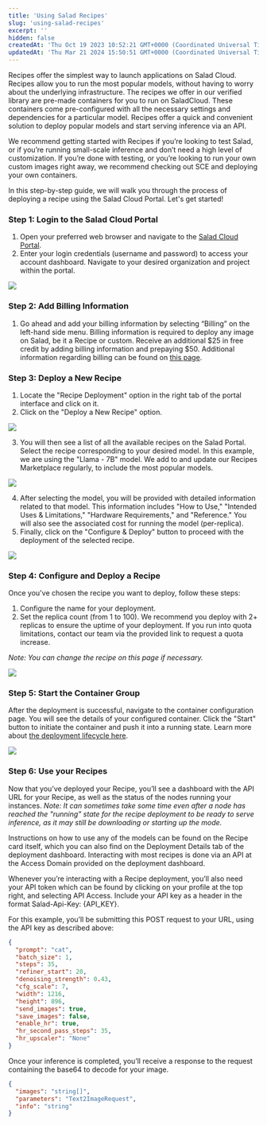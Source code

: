 ```yaml
---
title: 'Using Salad Recipes'
slug: 'using-salad-recipes'
excerpt: ''
hidden: false
createdAt: 'Thu Oct 19 2023 10:52:21 GMT+0000 (Coordinated Universal Time)'
updatedAt: 'Thu Mar 21 2024 15:50:51 GMT+0000 (Coordinated Universal Time)'
---
```


Recipes offer the simplest way to launch applications on Salad Cloud. Recipes allow you to run the most popular models,
without having to worry about the underlying infrastructure. The recipes we offer in our verified library are pre-made
containers for you to run on SaladCloud. These containers come pre-configured with all the necessary settings and
dependencies for a particular model. Recipes offer a quick and convenient solution to deploy popular models and start
serving inference via an API.

We recommend getting started with Recipes if you’re looking to test Salad, or if you’re running small-scale inference
and don’t need a high level of customization. If you’re done with testing, or you’re looking to run your own custom
images right away, we recommend checking out SCE and deploying your own containers.

In this step-by-step guide, we will walk you through the process of deploying a recipe using the Salad Cloud Portal.
Let's get started!

### Step 1: Login to the Salad Cloud Portal

1. Open your preferred web browser and navigate to the [Salad Cloud Portal](https://portal.salad.com/).
2. Enter your login credentials (username and password) to access your account dashboard. Navigate to your desired
   organization and project within the portal.

<img src="/tutorials/images/c7f45e8-image.png" />

### Step 2: Add Billing Information

1. Go ahead and add your billing information by selecting “Billing” on the left-hand side menu. Billing information is
   required to deploy any image on Salad, be it a Recipe or custom. Receive an additional $25 in free credit by adding
   billing information and prepaying $50. Additional information regarding billing can be found on
   [this page](https://docs.salad.com/docs/billing).

### Step 3: Deploy a New Recipe

1. Locate the "Recipe Deployment" option in the right tab of the portal interface and click on it.
2. Click on the "Deploy a New Recipe" option.

<img src="/tutorials/images/e79f0ba-image.png" />

3. You will then see a list of all the available recipes on the Salad Portal. Select the recipe corresponding to your
   desired model. In this example, we are using the "Llama - 7B" model. We add to and update our Recipes Marketplace
   regularly, to include the most popular models.

<img src="/tutorials/images/b2593ea-image.png" />

4. After selecting the model, you will be provided with detailed information related to that model. This information
   includes "How to Use," "Intended Uses & Limitations," "Hardware Requirements," and "Reference." You will also see the
   associated cost for running the model (per-replica).
5. Finally, click on the "Configure & Deploy" button to proceed with the deployment of the selected recipe.

<img src="/tutorials/images/8201d10-image.png" />

### Step 4: Configure and Deploy a Recipe

Once you've chosen the recipe you want to deploy, follow these steps:

1. Configure the name for your deployment.
2. Set the replica count (from 1 to 100). We recommend you deploy with 2+ replicas to ensure the uptime of your
   deployment. If you run into quota limitations, contact our team via the provided link to request a quota increase.

_Note: You can change the recipe on this page if necessary._

<img src="/tutorials/images/eacf28c-image.png" />

### Step 5: Start the Container Group

After the deployment is successful, navigate to the container configuration page. You will see the details of your
configured container. Click the "Start" button to initiate the container and push it into a running state. Learn more
about [the deployment lifecycle here](https://docs.salad.com/docs/deployment-lifecycle).

<img src="/tutorials/images/cb1d587-image.png" />

### Step 6: Use your Recipes

Now that you’ve deployed your Recipe, you’ll see a dashboard with the API URL for your Recipe, as well as the status of
the nodes running your instances. _Note: It can sometimes take some time even after a node has reached the "running"
state for the recipe deployment to be ready to serve inference, as it may still be downloading or starting up the mode._

Instructions on how to use any of the models can be found on the Recipe card itself, which you can also find on the
Deployment Details tab of the deployment dashboard. Interacting with most recipes is done via an API at the Access
Domain provided on the deployment dashboard.

Whenever you’re interacting with a Recipe deployment, you’ll also need your API token which can be found by clicking on
your profile at the top right, and selecting API Access. Include your API key as a header in the format Salad-Api-Key:
{API_KEY}.

For this example, you’ll be submitting this POST request to your URL, using the API key as described above:

```json
{
  "prompt": "cat",
  "batch_size": 1,
  "steps": 35,
  "refiner_start": 20,
  "denoising_strength": 0.43,
  "cfg_scale": 7,
  "width": 1216,
  "height": 896,
  "send_images": true,
  "save_images": false,
  "enable_hr": true,
  "hr_second_pass_steps": 35,
  "hr_upscaler": "None"
}
```

Once your inference is completed, you’ll receive a response to the request containing the base64 to decode for your
image.

```json
{
  "images": "string[]",
  "parameters": "Text2ImageRequest",
  "info": "string"
}
```
